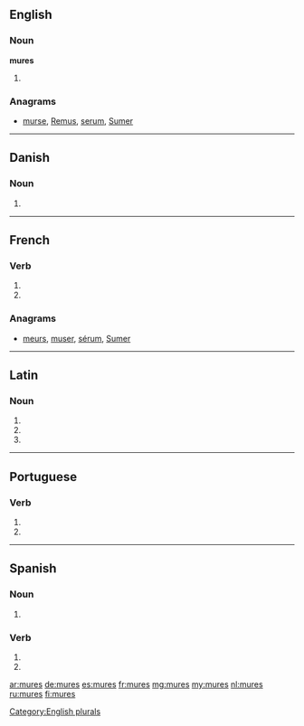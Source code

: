 {{also|murés}}
==English==

===Noun===
'''mures'''

# {{plural of|mure}}

===Anagrams===
* [[murse#English|murse]], [[Remus#English|Remus]], [[serum#English|serum]], [[Sumer#English|Sumer]]

[[Category:English plurals]]

----

==Danish==

===Noun===
{{head|da|noun form|g=c}}

# {{form of|genitive plural indefinite|mur|lang=da}}

----

==French==

===Verb===
{{fr-verb-form}}

# {{conjugation of|murer||2|s|pres|ind|lang=fr}}
# {{conjugation of|murer||2|s|pres|sub|lang=fr}}

===Anagrams===
* [[meurs#French|meurs]], [[muser#French|muser]], [[sérum#French|sérum]], [[Sumer#French|Sumer]]

----

==Latin==

===Noun===
{{la-noun-form|murēs}}

# {{inflection of|mūs||nom|p|lang=la}}
# {{inflection of|mūs||acc|p|lang=la}}
# {{inflection of|mūs||voc|p|lang=la}}

----

==Portuguese==

===Verb===
{{pt-verb-form|murar}}

# {{pt-verb form of|murar|ar|imperative|negative|singular|second}}
# {{pt-verb form of|murar|ar|subjunctive|present|singular|second}}

----

==Spanish==

===Noun===
{{head|es|noun form|g=m-p}}

# {{plural of|mur|lang=es|nocat=1}}

===Verb===
{{es-verb-form|murar}}

# {{es-verb form of|ending=ar|mood=imperative|sense=negative|pers=2|formal=no|number=singular|murar}}
# {{es-verb form of|ending=ar|mood=subjunctive|tense=present|pers=2|formal=no|number=singular|murar}}

[[ar:mures]]
[[de:mures]]
[[es:mures]]
[[fr:mures]]
[[mg:mures]]
[[my:mures]]
[[nl:mures]]
[[ru:mures]]
[[fi:mures]]